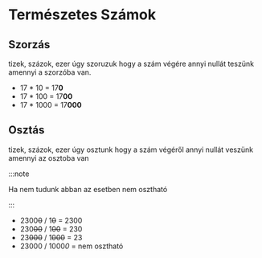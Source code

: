 
# Természetes Számok

## Szorzás

tizek, százok, ezer úgy szoruzuk hogy a szám végére annyi nullát teszünk amennyi a szorzóba van.

<Example>

- 17 \* 10 = 17**0**
- 17 \* 100 = 17**00**
- 17 \* 1000 = 17**000**

</Example>

## Osztás

tizek, százok, ezer úgy osztunk hogy a szám végéről annyi nullát veszünk amennyi az osztoba van

:::note

Ha nem tudunk abban az esetben nem osztható

:::

<Example>

- 2300~~0~~ / 1~~0~~ = 2300
- 230~~00~~ / 1~~00~~ = 230
- 23~~000~~ / 1~~000~~ = 23
- 23000 / 1000*0* = nem osztható

</Example>
